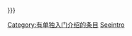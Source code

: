 {{For
|本条目避免深奥术语、较容易理解的版本
|{{{1|{{lcfirst:{{PAGENAME}}}}入门}}}}}<includeonly>
[[Category:有单独入门介绍的条目]]</includeonly><noinclude>
[[Category:消歧义模板|Seeintro]]{{Documentation}}
</noinclude>